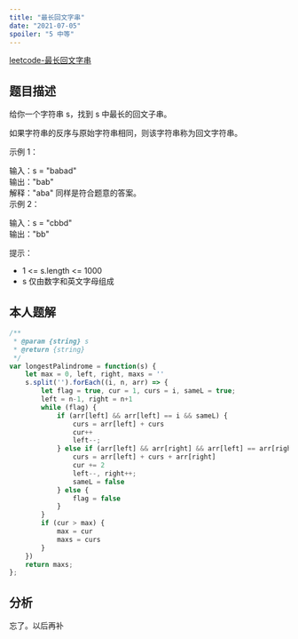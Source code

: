 ```yaml
---
title: "最长回文字串"
date: "2021-07-05"
spoiler: "5 中等"
---
```


[leetcode-最长回文字串](https://leetcode.cn/problems/longest-palindromic-substring/description/)

## 题目描述

给你一个字符串 s，找到 s 中最长的回文子串。  
  
如果字符串的反序与原始字符串相同，则该字符串称为回文字符串。  
  
   
  
示例 1：  
  
输入：s = "babad"  
输出："bab"  
解释："aba" 同样是符合题意的答案。  
示例 2：  
  
输入：s = "cbbd"  
输出："bb"  
   
  
提示：  
  
* 1 \<= s.length \<= 1000  
* s 仅由数字和英文字母组成  

## 本人题解

```javascript
/**
 * @param {string} s
 * @return {string}
 */
var longestPalindrome = function(s) {
    let max = 0, left, right, maxs = ''
    s.split('').forEach((i, n, arr) => {
        let flag = true, cur = 1, curs = i, sameL = true;
        left = n-1, right = n+1
        while (flag) {
            if (arr[left] && arr[left] == i && sameL) {
                curs = arr[left] + curs
                cur++
                left--;
            } else if (arr[left] && arr[right] && arr[left] == arr[right]) {
                curs = arr[left] + curs + arr[right]
                cur += 2
                left--, right++;
                sameL = false
            } else {
                flag = false
            }
        }
        if (cur > max) {
            max = cur
            maxs = curs
        }
    })
    return maxs;
};
```

## 分析

忘了。以后再补